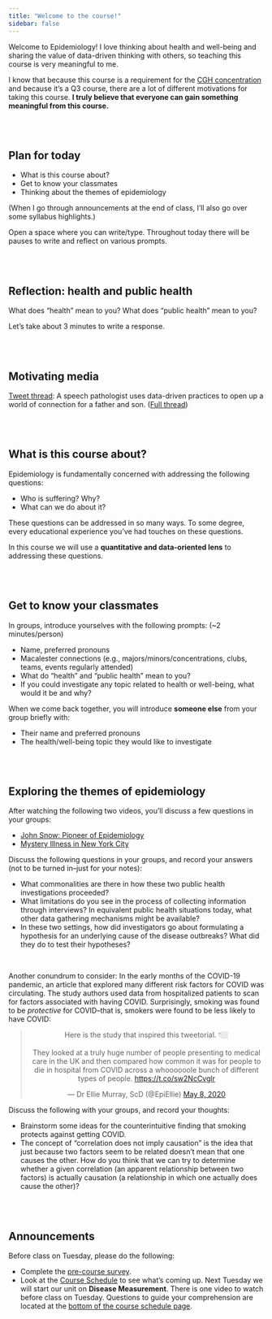 ```yaml
---
title: "Welcome to the course!"
sidebar: false
---
```


Welcome to Epidemiology! I love thinking about health and well-being and sharing the value of data-driven thinking with others, so teaching this course is very meaningful to me.

I know that because this course is a requirement for the [CGH concentration](https://www.macalester.edu/cgh/concentration/) and because it's a Q3 course, there are a lot of different motivations for taking this course. **I truly believe that everyone can gain something meaningful from this course.**


<br><br>


## Plan for today

- What is this course about?
- Get to know your classmates
- Thinking about the themes of epidemiology

(When I go through announcements at the end of class, I'll also go over some syllabus highlights.)

Open a space where you can write/type. Throughout today there will be pauses to write and reflect on various prompts.


<br><br>


## Reflection: health and public health

What does "health" mean to you? What does "public health" mean to you?

Let's take about 3 minutes to write a response.


<br><br>


## Motivating media

[Tweet thread](https://twitter.com/RachelRRomeo/status/1166817555257942016): A speech pathologist uses data-driven practices to open up a world of connection for a father and son. ([Full thread](https://threadreaderapp.com/thread/1166817555257942016.html))


<br><br>


## What is this course about?

Epidemiology is fundamentally concerned with addressing the following questions:

- Who is suffering? Why?
- What can we do about it?

These questions can be addressed in so many ways. To some degree, every educational experience you've had touches on these questions.

In this course we will use a **quantitative and data-oriented lens** to addressing these questions.


<br><br>


## Get to know your classmates

In groups, introduce yourselves with the following prompts: (~2 minutes/person)

- Name, preferred pronouns
- Macalester connections (e.g., majors/minors/concentrations, clubs, teams, events regularly attended)
- What do "health" and "public health" mean to you?
- If you could investigate any topic related to health or well-being, what would it be and why?

When we come back together, you will introduce **someone else** from your group briefly with:

- Their name and preferred pronouns
- The health/well-being topic they would like to investigate


<br><br>


## Exploring the themes of epidemiology

After watching the following two videos, you'll discuss a few questions in your groups:

- [John Snow: Pioneer of Epidemiology](https://tpt.pbslearningmedia.org/asset/envh10_vid_johnsnow/)
- [Mystery Illness in New York City](https://tpt.pbslearningmedia.org/asset/midlit11_vid_splwnilea/)

Discuss the following questions in your groups, and record your answers (not to be turned in--just for your notes):

- What commonalities are there in how these two public health investigations proceeded?
- What limitations do you see in the process of collecting information through interviews? In equivalent public health situations today, what other data gathering mechanisms might be available?
- In these two settings, how did investigators go about formulating a hypothesis for an underlying cause of the disease outbreaks? What did they do to test their hypotheses?

<br>

Another conundrum to consider: In the early months of the COVID-19 pandemic, an article that explored many different risk factors for COVID was circulating. The study authors used data from hospitalized patients to scan for factors associated with having COVID. Surprisingly, smoking was found to be *protective* for COVID--that is, smokers were found to be less likely to have COVID:

<center>
<blockquote class="twitter-tweet"><p lang="en" dir="ltr">Here is the study that inspired this tweetorial. 👇🏼<br><br>They looked at a truly huge number of people presenting to medical care in the UK and then compared how common it was for people to die in hospital from COVID across a whoooooole bunch of different types of people. <a href="https://t.co/sw2NcCvglr">https://t.co/sw2NcCvglr</a></p>&mdash; Dr Ellie Murray, ScD (@EpiEllie) <a href="https://twitter.com/EpiEllie/status/1258607280133681155?ref_src=twsrc%5Etfw">May 8, 2020</a></blockquote> <script async src="https://platform.twitter.com/widgets.js" charset="utf-8"></script>
</center>

Discuss the following with your groups, and record your thoughts:

- Brainstorm some ideas for the counterintuitive finding that smoking protects against getting COVID.
- The concept of "correlation does not imply causation" is the idea that just because two factors seem to be related doesn't mean that one causes the other. How do you think that we can try to determine whether a given correlation (an apparent relationship between two factors) is actually causation (a relationship in which one actually does cause the other)?


<br><br>


## Announcements

Before class on Tuesday, please do the following:

- Complete the [pre-course survey](https://docs.google.com/forms/d/e/1FAIpQLSeh16Kjnm7WRNk02jIq6YTwrqlDKgVowKqRV8_DYTKS9DQFVQ/viewform?usp=sf_link).
- Look at the [Course Schedule](schedule.qmd) to see what's coming up. Next Tuesday we will start our unit on **Disease Measurement**. There is one video to watch before class on Tuesday. Questions to guide your comprehension are located at the [bottom of the course schedule page](schedule.qmd#guiding-questions).


